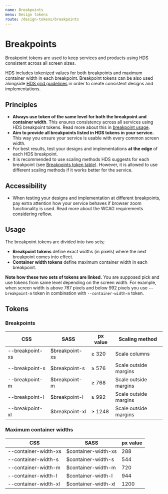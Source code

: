 ```yaml
---
name: Breakpoints
menu: Design tokens
route: /design-tokens/breakpoints
---
```



# Breakpoints

<LargeParagraph>
    Breakpoint tokens are used to keep services and products using HDS consistent across all screen sizes.
</LargeParagraph>

HDS includes tokenized values for both breakpoints and maximum container width in each breakpoint. Breakpoint tokens can be also used alongside [HDS grid guidelines](/guidelines/grid) in order to create consistent designs and implementations.

## Principles
- **Always use token of the same level for both the breakpoint and container width**. This ensures consistency across all services using HDS breakpoint tokens. Read more about this in [breakpoint usage](/design-tokens/breakpoints#usage).
- **Aim to provide all breakpoints listed in HDS tokens in your service.** This way you ensure your service is usable with every common screen width. 
- For best results, test your designs and implementations **at the edge** of each HDS breakpoint.
- It is recommended to use scaling methods HDS suggests for each breakpoint (see [Breakpoints token table](/design-tokens/breakpoints#breakpoints-1)). However, it is allowed to use different scaling methods if it works better for the service.


## Accessibility
- When testing your designs and implementation at different breakpoints, pay extra attention how your service behaves if browser zoom functionality is used. Read more about the <Link href="https://www.w3.org/WAI/WCAG21/Understanding/reflow.html" external>WCAG requirements considering reflow</Link>.


## Usage
The breakpoint tokens are divided into two sets;
- **Breakpoint tokens** define exact widths (in pixels) where the next breakpoint comes into effect. 
- **Container width tokens** define maximum container width in each breakpoint.

**Note how these two sets of tokens are linked.** You are supposed pick and use tokens from same level depending on the screen width. For example, when screen width is above 767 pixels and below 992 pixels you use `--breakpoint-m` token in combination with `--container-width-m` token.


## Tokens
### Breakpoints
CSS             | SASS           | px value | Scaling method
----------------|----------------|----------|----------------------
--breakpoint-xs | $breakpoint-xs | ≥ 320    | Scale columns
--breakpoint-s  | $breakpoint-s  | ≥ 576    | Scale outside margins
--breakpoint-m  | $breakpoint-m  | ≥ 768    | Scale outside margins
--breakpoint-l  | $breakpoint-l  | ≥ 992    | Scale outside margins
--breakpoint-xl | $breakpoint-xl | ≥ 1248   | Scale outside margins

### Maximum container widths
CSS                  | SASS                | px value
---------------------|---------------------|---------
--container-width-xs | $container-width-xs | 288
--container-width-s  | $container-width-s  | 544
--container-width-m  | $container-width-m  | 720
--container-width-l  | $container-width-l  | 944
--container-width-xl | $container-width-xl | 1200


